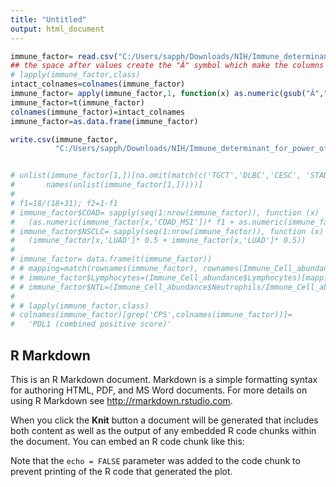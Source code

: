 ```yaml
---
title: "Untitled"
output: html_document
---
```


```r
immune_factor= read.csv("C:/Users/sapph/Downloads/NIH/Immune_determinant_for_power_of_TMB/data/immune_factors_response_joo.csv", row.names = 1)
## the space after values create the "Â" symbol which make the columns as character
# lapply(immune_factor,class)
intact_colnames=colnames(immune_factor)
immune_factor= apply(immune_factor,1, function(x) as.numeric(gsub("Â","",x)))
immune_factor=t(immune_factor)
colnames(immune_factor)=intact_colnames
immune_factor=as.data.frame(immune_factor)

write.csv(immune_factor, 
          "C:/Users/sapph/Downloads/NIH/Immune_determinant_for_power_of_TMB/data/immune_factors_response_joo_v2.csv")


# unlist(immune_factor[1,])[na.omit(match(c('TGCT','DLBC','CESC', 'STAD', 'READ', 'PRAD','CHOL', 'MESO', 'KICH'),
#       names(unlist(immune_factor[1,]))))]
# 
# f1=18/(18+31); f2=1-f1
# immune_factor$COAD= sapply(seq(1:nrow(immune_factor)), function (x) 
#   (as.numeric(immune_factor[x,'COAD_MSI'])* f1 + as.numeric(immune_factor[x,'COAD_MSS'])* f2))
# immune_factor$NSCLC= sapply(seq(1:nrow(immune_factor)), function (x) 
#   (immune_factor[x,'LUAD']* 0.5 + immune_factor[x,'LUAD']* 0.5))
# 
# immune_factor= data.frame(t(immune_factor))
# # mapping=match(rownames(immune_factor), rownames(Immune_Cell_abundance))
# # immune_factor$Lymphocytes=(Immune_Cell_abundance$Lymphocytes)[mapping]
# # immune_factor$NTL=(Immune_Cell_abundance$Neutrophils/Immune_Cell_abundance$Lymphocytes)[mapping]
# 
# # lapply(immune_factor,class)
# colnames(immune_factor)[grep('CPS',colnames(immune_factor))]=
#   'PDL1 (combined positive score)'

```
## R Markdown

This is an R Markdown document. Markdown is a simple formatting syntax for authoring HTML, PDF, and MS Word documents. For more details on using R Markdown see <http://rmarkdown.rstudio.com>.

When you click the **Knit** button a document will be generated that includes both content as well as the output of any embedded R code chunks within the document. You can embed an R code chunk like this:

Note that the `echo = FALSE` parameter was added to the code chunk to prevent printing of the R code that generated the plot.
